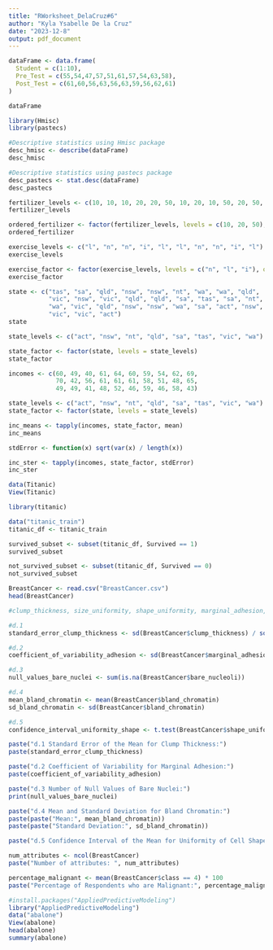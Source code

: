 ```yaml
---
title: "RWorksheet_DelaCruz#6"
author: "Kyla Ysabelle De la Cruz"
date: "2023-12-8"
output: pdf_document
---
```


```r
dataFrame <- data.frame(
  Student = c(1:10),
  Pre_Test = c(55,54,47,57,51,61,57,54,63,58),
  Post_Test = c(61,60,56,63,56,63,59,56,62,61)
)

dataFrame
```

```r
library(Hmisc)
library(pastecs)

#Descriptive statistics using Hmisc package
desc_hmisc <- describe(dataFrame)
desc_hmisc

#Descriptive statistics using pastecs package
desc_pastecs <- stat.desc(dataFrame)
desc_pastecs
```

```r
fertilizer_levels <- c(10, 10, 10, 20, 20, 50, 10, 20, 10, 50, 20, 50, 20, 10)
fertilizer_levels

ordered_fertilizer <- factor(fertilizer_levels, levels = c(10, 20, 50), ordered = TRUE)
ordered_fertilizer
```

```r
exercise_levels <- c("l", "n", "n", "i", "l", "l", "n", "n", "i", "l")
exercise_levels

exercise_factor <- factor(exercise_levels, levels = c("n", "l", "i"), ordered = TRUE)
exercise_factor
```

```r
state <- c("tas", "sa", "qld", "nsw", "nsw", "nt", "wa", "wa", "qld",
           "vic", "nsw", "vic", "qld", "qld", "sa", "tas", "sa", "nt",
           "wa", "vic", "qld", "nsw", "nsw", "wa", "sa", "act", "nsw",
           "vic", "vic", "act")
state

state_levels <- c("act", "nsw", "nt", "qld", "sa", "tas", "vic", "wa")

state_factor <- factor(state, levels = state_levels)
state_factor
```

```r
incomes <- c(60, 49, 40, 61, 64, 60, 59, 54, 62, 69,
             70, 42, 56, 61, 61, 61, 58, 51, 48, 65,
             49, 49, 41, 48, 52, 46, 59, 46, 58, 43)

state_levels <- c("act", "nsw", "nt", "qld", "sa", "tas", "vic", "wa")
state_factor <- factor(state, levels = state_levels)

inc_means <- tapply(incomes, state_factor, mean)
inc_means
```

```r
stdError <- function(x) sqrt(var(x) / length(x))

inc_ster <- tapply(incomes, state_factor, stdError)
inc_ster
```
```r
data(Titanic)
View(Titanic)
```

```r
library(titanic)

data("titanic_train")
titanic_df <- titanic_train

survived_subset <- subset(titanic_df, Survived == 1)
survived_subset

not_survived_subset <- subset(titanic_df, Survived == 0)
not_survived_subset
```

```r
BreastCancer <- read.csv("BreastCancer.csv")
head(BreastCancer)

#clump_thickness, size_uniformity, shape_uniformity, marginal_adhesion, epithelial_size, bare_nucleoli, #bland_chromatin, normal_nucleoli, mitoses: These variables represent different features or attributes of the breast #Ocancer cells. They seem to have values ranging from 1 to 10, indicating the level or extent of each characteristic.
```

```r
#d.1
standard_error_clump_thickness <- sd(BreastCancer$clump_thickness) / sqrt(length(BreastCancer$clump_thickness))

#d.2
coefficient_of_variability_adhesion <- sd(BreastCancer$marginal_adhesion) / mean(BreastCancer$marginal_adhesion) * 100

#d.3
null_values_bare_nuclei <- sum(is.na(BreastCancer$bare_nucleoli))

#d.4
mean_bland_chromatin <- mean(BreastCancer$bland_chromatin)
sd_bland_chromatin <- sd(BreastCancer$bland_chromatin)

#d.5
confidence_interval_uniformity_shape <- t.test(BreastCancer$shape_uniformity)$conf.int

paste("d.1 Standard Error of the Mean for Clump Thickness:")
paste(standard_error_clump_thickness)

paste("d.2 Coefficient of Variability for Marginal Adhesion:")
paste(coefficient_of_variability_adhesion)

paste("d.3 Number of Null Values of Bare Nuclei:")
print(null_values_bare_nuclei)

paste("d.4 Mean and Standard Deviation for Bland Chromatin:")
paste(paste("Mean:", mean_bland_chromatin))
paste(paste("Standard Deviation:", sd_bland_chromatin))

paste("d.5 Confidence Interval of the Mean for Uniformity of Cell Shape:", confidence_interval_uniformity_shape)
```

```r
num_attributes <- ncol(BreastCancer)
paste("Number of attributes: ", num_attributes)

percentage_malignant <- mean(BreastCancer$class == 4) * 100
paste("Percentage of Respondents who are Malignant:", percentage_malignant)
```

```r
#install.packages("AppliedPredictiveModeling")
library("AppliedPredictiveModeling")
data("abalone")
View(abalone)
head(abalone)
summary(abalone)
```